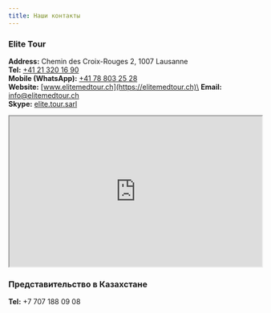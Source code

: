 ```yaml
---
title: Наши контакты
---
```


### **Elite Tour**

**Address:** Chemin des Croix-Rouges 2, 1007 Lausanne\
**Tel:** [+41 21 320 16 90](tel:+41213201690)\
**Mobile (WhatsApp):** [+41 78 803 25 28](tel:+41788032528)\
**Website:** [www.elitemedtour.ch](https://elitemedtour.ch)\
**Email:** [info@elitemedtour.ch](mailto:info@elitemedtour.ch)\
**Skype:** [elite.tour.sarl](skype:elite.tour.sarl)

<iframe
  width="100%"
  height="300"
  loading="lazy"
  allowFullScreen=""
  style={{ border: 0 }}
  referrerPolicy="no-referrer-when-downgrade"
  src="https://www.google.com/maps/embed?pb=!1m18!1m12!1m3!1d1942.6798981357663!2d6.620144825267119!3d46.521237683201555!2m3!1f0!2f0!3f0!3m2!1i1024!2i768!4f13.1!3m3!1m2!1s0x478c2e2bb155d41f%3A0x36d95dba29f7d762!2sElite%20Tour!5e0!3m2!1sen!2sus!4v1689048144287!5m2!1sen!2sus"
></iframe>

### **Представительство в Казахстане**

**Tel:** +7 707 188 09 08
